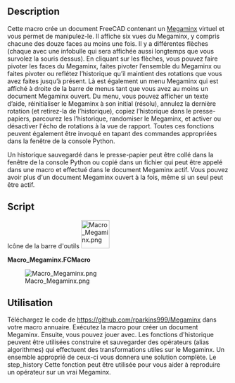 <languages/>
{{Macro/fr
|Name=Macro_Megaminx
|Name/fr=Macro_Megaminx
|Icon=Macro_Megaminx.png
|Description=Cette macro crée un [https://fr.wikipedia.org/wiki/Megaminx Megaminx] virtuel.
|Author=aleph0
|SeeAlso=[[Macro_Rubik_Cube/fr|Macro Rubik Cube]]
|Date=2019-02-17
|FCVersion=0.18 et plus
|Download=[https://wiki.freecad.org/images/4/43/Macro_Megaminx.png Icône de la barre d'outils]
}}

==Description==

Cette macro crée un document FreeCAD contenant un [https://fr.wikipedia.org/wiki/Megaminx Megaminx] virtuel et vous permet de manipulez-le. Il affiche six vues du Megaminx, y compris chacune des douze faces au moins une fois. Il y a différentes flèches (chaque avec une infobulle qui sera affichée aussi longtemps que vous survolez la souris dessus). En cliquant sur les flèches, vous pouvez faire pivoter les faces du Megaminx, faites pivoter l’ensemble du Megaminx ou faites pivoter ou reflétez l’historique qu’il maintient des rotations que vous avez faites jusqu’à présent. Là est également un menu Megaminx qui est affiché à droite de la barre de menus tant que vous avez au moins un document Megaminx ouvert. Du menu, vous pouvez afficher un texte d’aide, réinitialiser le Megaminx à son initial (résolu), annulez la dernière rotation (et retirez-la de l’historique), copiez l’historique dans le presse-papiers, parcourez les l'historique, randomiser le Megaminx, et activer ou désactiver l'écho de rotations à la vue de rapport. Toutes ces fonctions peuvent également être invoqué en tapant des commandes appropriées dans la fenêtre de la console Python.

Un historique sauvegardé dans le presse-papier peut être collé dans la fenêtre de la console Python ou copié dans un fichier qui peut être appelé dans une macro et effectué dans le document Megaminx actif. Vous pouvez avoir plus d'un document Megaminx ouvert à la fois, même si un seul peut être actif.

==Script==

Icône de la barre d'outils [[Image:Macro_Megaminx.png|64px]]

{{Codeextralink|https://raw.githubusercontent.com/rparkins999/Megaminx/master/Megaminx.FCMacro}}

'''Macro_Megaminx.FCMacro'''

[[File:Macro_Megaminx.png|center]]

{{clear}}

<span id="Use"></span>
==Utilisation==

Téléchargez le code de https://github.com/rparkins999/Megaminx dans votre macro annuaire. Exécutez la macro pour créer un document Megaminx. Ensuite, vous pouvez jouer avec. Les fonctions d'historique peuvent être utilisées construire et sauvegarder des opérateurs (alias algorithmes) qui effectuent des transformations utiles sur le Megaminx. Un ensemble approprié de ceux-ci vous donnera une solution complète. Le step_history
Cette fonction peut être utilisée pour vous aider à reproduire un opérateur sur un vrai Megaminx.